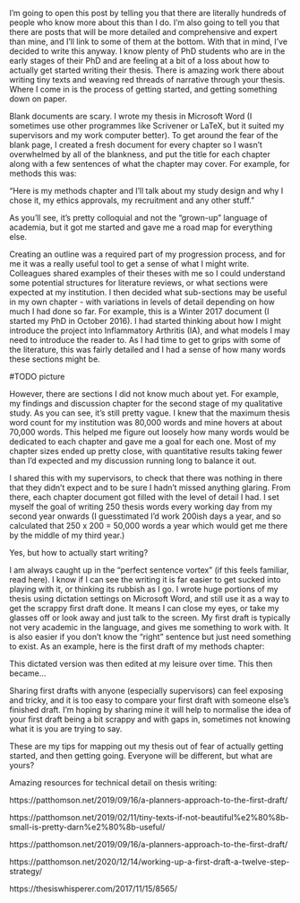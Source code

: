 I'm going to open this post by telling you that there are literally hundreds of people who know more about this than I do. I'm also going to tell you that there are posts that will be more detailed and comprehensive and expert than mine, and I'll link to some of them at the bottom. With that in mind, I've decided to write this anyway. I know plenty of PhD students who are in the early stages of their PhD and are feeling at a bit of a loss about how to actually get started writing their thesis. There is amazing work there about writing tiny texts and weaving red threads of narrative through your thesis. Where I come in is the process of getting started, and getting something down on paper. 

Blank documents are scary. I wrote my thesis in Microsoft Word (I sometimes use other programmes like Scrivener or LaTeX, but it suited my supervisors and my work computer better). To get around the fear of the blank page, I created a fresh document for every chapter so I wasn't overwhelmed by all of the blankness, and put the title for each chapter along with a few sentences of what the chapter may cover. For example, for methods this was:

"Here is my methods chapter and I'll talk about my study design and why I chose it, my ethics approvals, my recruitment and any other stuff."

As you'll see, it's pretty colloquial and not the "grown-up" language of academia, but it got me started and gave me a road map for everything else. 


Creating an outline was a required part of my progression process, and for me it was a really useful tool to get a sense of what I might write. Colleagues shared examples of their theses with me so I could understand some potential structures for literature reviews, or what sections were expected at my institution. I then decided what sub-sections may be useful in my own chapter - with variations in levels of detail depending on how much I had done so far. For example, this is a Winter 2017 document (I started my PhD in October 2016). I had started thinking about how I might introduce the project into Inflammatory Arthritis (IA), and what models I may need to introduce the reader to. As I had time to get to grips with some of the literature, this was fairly detailed and I had a sense of how many words these sections might be.

#TODO picture

However, there are sections I did not know much about yet. For example, my findings and discussion chapter for the second stage of my qualitative study. As you can see, it's still pretty vague. I knew that the maximum thesis word count for my institution was 80,000 words and mine hovers at about 70,000 words. This helped me figure out loosely how many words would be dedicated to each chapter and gave me a goal for each one. Most of my chapter sizes ended up pretty close, with quantitative results taking fewer than I'd expected and my discussion running long to balance it out.

I shared this with my supervisors, to check that there was nothing in there that they didn't expect and to be sure I hadn't missed anything glaring. From there, each chapter document got filled with the level of detail I had. I set myself the goal of writing 250 thesis words every working day from my second year onwards (I guesstimated I'd work 200ish days a year, and so calculated that 250 x 200 = 50,000 words a year which would get me there by the middle of my third year.)

Yes, but how to actually start writing?

I am always caught up in the "perfect sentence vortex" (if this feels familiar, read here). I know if I can see the writing it is far easier to get sucked into playing with it, or thinking its rubbish as I go. I wrote huge portions of my thesis using dictation settings on Microsoft Word, and still use it as a way to get the scrappy first draft done. It means I can close my eyes, or take my glasses off or look away and just talk to the screen. My first draft is typically not very academic in the language, and gives me something to work with. It is also easier if you don't know the "right" sentence but just need something to exist. As an example, here is the first draft of my methods chapter:

This dictated version was then edited at my leisure over time. This then became...

Sharing first drafts with anyone (especially supervisors) can feel exposing and tricky, and it is too easy to compare your first draft with someone else's finished draft. I'm hoping by sharing mine it will help to normalise the idea of your first draft being a bit scrappy and with gaps in, sometimes not knowing what it is you are trying to say.



These are my tips for mapping out my thesis out of fear of actually getting started, and then getting going. Everyone will be different, but what are yours? 

Amazing resources for technical detail on thesis writing:

https://patthomson.net/2019/09/16/a-planners-approach-to-the-first-draft/ 

https://patthomson.net/2019/02/11/tiny-texts-if-not-beautiful%e2%80%8b-small-is-pretty-darn%e2%80%8b-useful/ 

https://patthomson.net/2019/09/16/a-planners-approach-to-the-first-draft/ 

https://patthomson.net/2020/12/14/working-up-a-first-draft-a-twelve-step-strategy/ 

https://thesiswhisperer.com/2017/11/15/8565/ 

